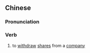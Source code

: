 ==Chinese==
{{zh-forms}}

===Pronunciation===
{{zh-pron
|m=chègǔ
|cat=v
}}

===Verb===
{{zh-verb}}

# to [[withdraw]] [[share]]s from a [[company]]